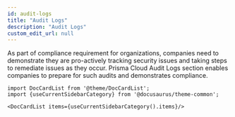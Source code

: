 ```yaml
---
id: audit-logs
title: "Audit Logs"
description: "Audit Logs"
custom_edit_url: null
---
```




As part of compliance requirement for organizations, companies need to demonstrate they are pro-actively 
tracking security issues and taking steps to remediate issues as they occur. Prisma Cloud Audit Logs 
section enables companies to prepare for such audits and demonstrates compliance.




```mdx-code-block
import DocCardList from '@theme/DocCardList';
import {useCurrentSidebarCategory} from '@docusaurus/theme-common';

<DocCardList items={useCurrentSidebarCategory().items}/>
```
      
